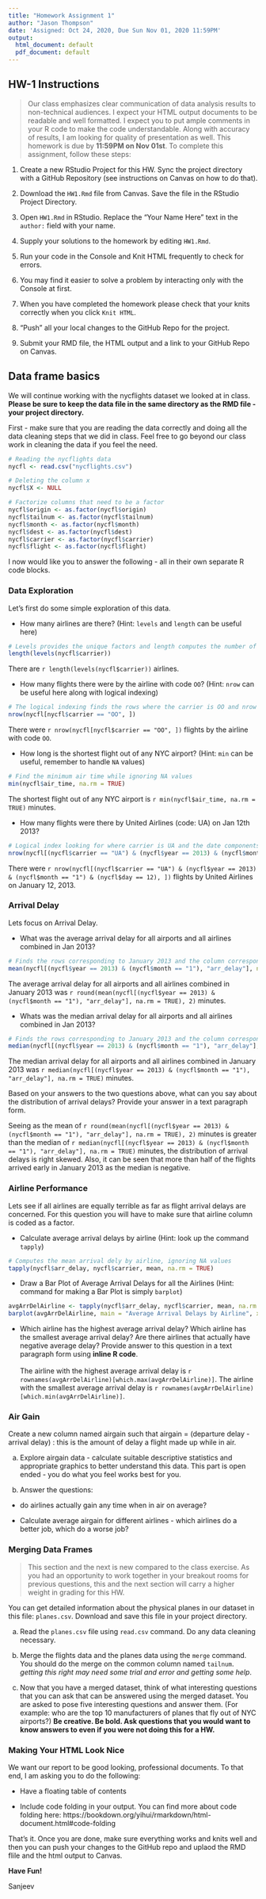 ```yaml
---
title: "Homework Assignment 1"
author: "Jason Thompson"
date: 'Assigned: Oct 24, 2020, Due Sun Nov 01, 2020 11:59PM'
output:
  html_document: default
  pdf_document: default
---
```


## HW-1 Instructions

> Our class emphasizes clear communication of data analysis results to non-technical audiences. I expect your HTML output documents to be readable and well formatted. I expect you to put ample comments in your R code to make the code understandable. Along with accuracy of results, I am looking for quality of presentation as well. This homework is due by **11:59PM on Nov 01st**.  To complete this assignment, follow these steps:

1. Create a new RStudio Project for this HW. Sync the project directory with a GitHub Repository (see instructions on Canvas on how to do that). 

2. Download the `HW1.Rmd` file from Canvas. Save the file in the RStudio Project Directory. 

3. Open `HW1.Rmd` in RStudio. Replace the "Your Name Here" text in the `author:` field with your name.

4. Supply your solutions to the homework by editing `HW1.Rmd`.

5. Run your code in the Console and Knit HTML frequently to check for errors.

6. You may find it easier to solve a problem by interacting only with the Console at first. 

7. When you have completed the homework please check that your knits correctly when you click `Knit HTML`.

8. "Push" all your local changes to the GitHub Repo for the project.

9. Submit your RMD file, the HTML output and a link to your GitHub Repo on Canvas.


## Data frame basics

We will continue working with the nycflights dataset we looked at in class. **Please be sure to keep the data file in the same directory as the RMD file - your project directory.**

First - make sure that you are reading the data correctly and doing all the data cleaning steps that we did in class. Feel free to go beyond our class work in cleaning the data if you feel the need. 

```r
# Reading the nycflights data
nycfl <- read.csv("nycflights.csv")

# Deleting the column x
nycfl$X <- NULL

# Factorize columns that need to be a factor
nycfl$origin <- as.factor(nycfl$origin)
nycfl$tailnum <- as.factor(nycfl$tailnum)
nycfl$month <- as.factor(nycfl$month)
nycfl$dest <- as.factor(nycfl$dest)
nycfl$carrier <- as.factor(nycfl$carrier)
nycfl$flight <- as.factor(nycfl$flight)

```


I now would like you to answer the following - all in their own separate R code blocks.

### Data Exploration

Let's first do some simple exploration of this data. 

- How many airlines are there? (Hint: `levels` and `length` can be useful here)

```r
# Levels provides the unique factors and length computes the number of those unique factors
length(levels(nycfl$carrier))
```
There are `r length(levels(nycfl$carrier))` airlines.

- How many flights there were by the airline with code `OO`? (Hint: `nrow` can be useful here along with logical indexing)

```r
# The logical indexing finds the rows where the carrier is OO and nrow sums the number of rows meeting that condition
nrow(nycfl[nycfl$carrier == "OO", ])
```
There were `r nrow(nycfl[nycfl$carrier == "OO", ])` flights by the airline with code `OO`.

- How long is the shortest flight out of any NYC airport? (Hint: `min` can be useful, remember to handle `NA` values)

```r
# Find the minimum air time while ignoring NA values
min(nycfl$air_time, na.rm = TRUE)
```
The shortest flight out of any NYC airport is `r min(nycfl$air_time, na.rm = TRUE)` minutes. 

- How many flights were there by United Airlines (code: UA) on Jan 12th 2013?

```r
# Logical index looking for where carrier is UA and the date components are month 1, day 12, year 2013. nrow then counts the number of rows meeting these conditions
nrow(nycfl[(nycfl$carrier == "UA") & (nycfl$year == 2013) & (nycfl$month == "1") & (nycfl$day == 12), ])
```
There were `r nrow(nycfl[(nycfl$carrier == "UA") & (nycfl$year == 2013) & (nycfl$month == "1") & (nycfl$day == 12), ])` flights by United Airlines on January 12, 2013.

### Arrival Delay

Lets focus on Arrival Delay.

- What was the average arrival delay for all airports and all airlines combined in Jan 2013? 

```r
# Finds the rows corresponding to January 2013 and the column corresponding to arrival delay and takes the average, ignoring NA values
mean(nycfl[(nycfl$year == 2013) & (nycfl$month == "1"), "arr_delay"], na.rm = TRUE)
```
The average arrival delay for all airports and all airlines combined in January 2013 was `r round(mean(nycfl[(nycfl$year == 2013) & (nycfl$month == "1"), "arr_delay"], na.rm = TRUE), 2)` minutes.

- Whats was the median arrival delay for all airports and all airlines combined in Jan 2013?

```r
# Finds the rows corresponding to January 2013 and the column corresponding to arrival delay and finds the median, ignoring NA values
median(nycfl[(nycfl$year == 2013) & (nycfl$month == "1"), "arr_delay"], na.rm = TRUE)
```
The median arrival delay for all airports and all airlines combined in January 2013 was `r median(nycfl[(nycfl$year == 2013) & (nycfl$month == "1"), "arr_delay"], na.rm = TRUE)` minutes.

Based on your answers to the two questions above, what can you say about the distribution of arrival delays? Provide your answer in a text paragraph form.

Seeing as the mean of `r round(mean(nycfl[(nycfl$year == 2013) & (nycfl$month == "1"), "arr_delay"], na.rm = TRUE), 2)` minutes is greater than the median of `r median(nycfl[(nycfl$year == 2013) & (nycfl$month == "1"), "arr_delay"], na.rm = TRUE)` minutes, the distribution of arrival delays is right skewed. Also, it can be seen that more than half of the flights arrived early in January 2013 as the median is negative.

### Airline Performance

Lets see if all airlines are equally terrible as far as flight arrival delays are concerned. For this question you will have to make sure that airline column is coded as a factor.

- Calculate average arrival delays by airline (Hint: look up the command `tapply`)

```r
# Computes the mean arrival dely by airline, ignoring NA values
tapply(nycfl$arr_delay, nycfl$carrier, mean, na.rm = TRUE)
```


- Draw a Bar Plot of Average Arrival Delays for all the Airlines (Hint: command for making a Bar Plot is simply `barplot`)

```r
avgArrDelAirline <- tapply(nycfl$arr_delay, nycfl$carrier, mean, na.rm = TRUE)
barplot(avgArrDelAirline, main = "Average Arrival Delays by Airline", xlab = "Airline", ylab = "Average Delay (min)", ylim = c(-10, 25), cex.names = 0.8)
```


- Which airline has the highest average arrival delay? Which airline has the smallest average arrival delay? Are there airlines that actually have negative average delay? Provide answer to this question in a text paragraph form using **inline R code**.
<br/><br/>
The airline with the highest average arrival delay is `r rownames(avgArrDelAirline)[which.max(avgArrDelAirline)]`. The airline with the smallest average arrival delay is `r rownames(avgArrDelAirline)[which.min(avgArrDelAirline)]`.

### Air Gain

Create a new column named airgain such that airgain = (departure delay - arrival delay) : this is the amount of delay a flight made up while in air.

a) Explore airgain data - calculate suitable descriptive statistics and appropriate graphics to better understand this data. This part is open ended - you do what you feel works best for you.

b) Answer the questions:

  - do airlines actually gain any time when in air on average? 

  - Calculate average airgain for different airlines - which airlines do a better job, which do a worse job? 

### Merging Data Frames

> This section and the next is new compared to the class exercise. As you had an opportunity to work together in your breakout rooms for previous questions, this and the next section will carry a higher weight in grading for this HW.

You can get detailed information about the physical planes in our dataset in this file: `planes.csv`. Download and save this file in your project directory.

a) Read the `planes.csv` file using `read.csv` command. Do any data cleaning necessary.

b) Merge the flights data and the planes data using the `merge` command. You should do the merge on the common column named `tailnum`. *getting this right may need some trial and error and getting some help*.

c) Now that you have a merged dataset, think of what interesting questions that you can ask that can be answered using the merged dataset. You are asked to pose five interesting questions and answer them. (For example: who are the top 10 manufacturers of planes that fly out of NYC airports?) **Be creative. Be bold. Ask questions that you would want to know answers to even if you were not doing this for a HW. **

### Making Your HTML Look Nice

We want our report to be good looking, professional documents. To that end, I am asking you to do the following:

- Have a floating table of contents

- Include code folding in your output. You can find more about code folding here: https://bookdown.org/yihui/rmarkdown/html-document.html#code-folding


That's it. Once you are done, make sure everything works and knits well and then you can push your changes to the GitHub repo and uplaod the RMD flile and the html output to Canvas.

**Have Fun!**

Sanjeev
